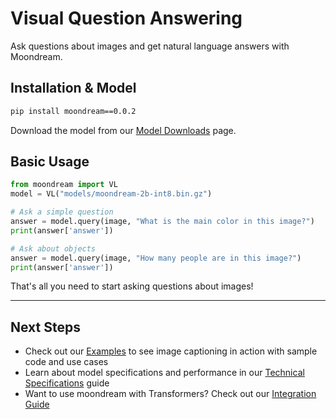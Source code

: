 # Visual Question Answering

Ask questions about images and get natural language answers with Moondream.

## Installation & Model

~~~bash
pip install moondream==0.0.2
~~~

Download the model from our [Model Downloads](/moondream-docs/model-downloads) page.

## Basic Usage

~~~python
from moondream import VL
model = VL("models/moondream-2b-int8.bin.gz")

# Ask a simple question
answer = model.query(image, "What is the main color in this image?")
print(answer['answer'])

# Ask about objects
answer = model.query(image, "How many people are in this image?")
print(answer['answer'])
~~~

That's all you need to start asking questions about images!

---

## Next Steps

- Check out our [Examples](/cookbook/basic-usage) to see image captioning in action with sample code and use cases
- Learn about model specifications and performance in our [Technical Specifications](/technical-specifications) guide
- Want to use moondream with Transformers? Check out our [Integration Guide](/advanced/transformers)